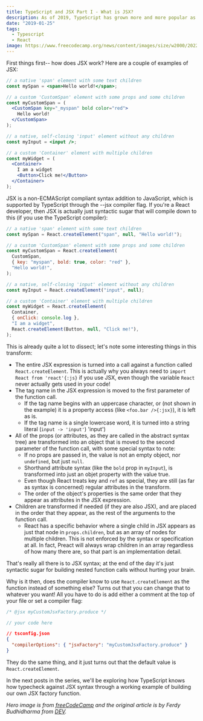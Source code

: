 ```yaml
---
title: TypeScript and JSX Part I - What is JSX?
description: As of 2019, TypeScript has grown more and more popular as the programming language of choice for web developers. In this post series we'll be exploring how the TS compiler treats JSX and how it all interacts with the most popular framework that utilizes JSX - React.
date: "2019-01-25"
tags:
  - Typescript
  - React
image: https://www.freecodecamp.org/news/content/images/size/w2000/2022/10/typescript-cover.jpg
---
```


First things first-- how does JSX work? Here are a couple of examples of JSX:

```jsx
// a native 'span' element with some text children
const mySpan = <span>Hello world!</span>;

// a custom 'CustomSpan' element with some props and some children
const myCustomSpan = (
  <CustomSpan key="_myspan" bold color="red">
    Hello world!
  </CustomSpan>
);

// a native, self-closing 'input' element without any children
const myInput = <input />;

// a custom 'Container' element with multiple children
const myWidget = (
  <Container>
    I am a widget
    <Button>Click me!</Button>
  </Container>
);
```

JSX is a non-ECMAScript compliant syntax addition to JavaScript, which is supported by TypeScript through the --jsx compiler flag. If you're a React developer, then JSX is actually just syntactic sugar that will compile down to this (if you use the TypeScript compiler):

```jsx
// a native 'span' element with some text children
const mySpan = React.createElement("span", null, "Hello world!");

// a custom 'CustomSpan' element with some props and some children
const myCustomSpan = React.createElement(
  CustomSpan,
  { key: "myspan", bold: true, color: "red" },
  "Hello world!",
);

// a native, self-closing 'input' element without any children
const myInput = React.createElement("input", null);

// a custom 'Container' element with multiple children
const myWidget = React.createElement(
  Container,
  { onClick: console.log },
  "I am a widget",
  React.createElement(Button, null, "Click me!"),
);
```

This is already quite a lot to dissect; let's note some interesting things in this transform:

- The entire JSX expression is turned into a call against a function called `React.createElement`. This is actually why you always need to `import React from 'react'{:js}` if you use JSX, even though the variable `React` never actually gets used in your code!
- The tag name in the JSX expression is moved to the first parameter of the function call.
  - If the tag name begins with an uppercase character, or (not shown in the example) it is a property access (like `<foo.bar />{:jsx}`), it is left as is.
  - If the tag name is a single lowercase word, it is turned into a string literal (`input -> 'input'`)
    'input')
- All of the props (or attributes, as they are called in the abstract syntax tree) are transformed into an object that is moved to the second parameter of the function call, with some special syntax to note:
  - If no props are passed in, the value is not an empty object, nor `undefined`, but just `null`.
  - Shorthand attribute syntax (like the `bold` prop in `myInput`), is transformed into just an objet property with the value true.
  - Even though React treats key and `ref` as special, they are still (as far as syntax is concerned) regular attributes in the transform.
  - The order of the object's properties is the same order that they appear as attributes in the JSX expression.
- Children are transformed if needed (if they are also JSX), and are placed in the order that they appear, as the rest of the arguments to the function call.
  - React has a specific behavior where a single child in JSX appears as just that node in `props.children`, but as an array of nodes for multiple children. This is not enforced by the syntax or specification at all. In fact, Preact will always wrap children in an array regardless of how many there are, so that part is an implementation detail.

That's really all there is to JSX syntax; at the end of the day it's just syntactic sugar for building nested function calls without hurting your brain.

Why is it then, does the compiler know to use `React.createElement` as the function instead of something else? Turns out that you can change that to whatever you want! All you have to do is add either a comment at the top of your file or set a compiler flag:

```js
/* @jsx myCustomJsxFactory.produce */

// your code here
```

```json title="tsconfig.json"
// tsconfig.json
{
  "compilerOptions": { "jsxFactory": "myCustomJsxFactory.produce" }
}
```

They do the same thing, and it just turns out that the default value is `React.createElement`.

In the next posts in the series, we'll be exploring how TypeScript knows how typecheck against JSX syntax through a working example of building our own JSX factory function.

_Hero image is from [freeCodeCamp](https://www.freecodecamp.org/news/typescript-for-react-developers/) and the original article is by Ferdy Budhidharma from [DEV](https://dev.to/ferdaber/typescript-and-jsx-part-i---what-is-jsx-3g8b)._
